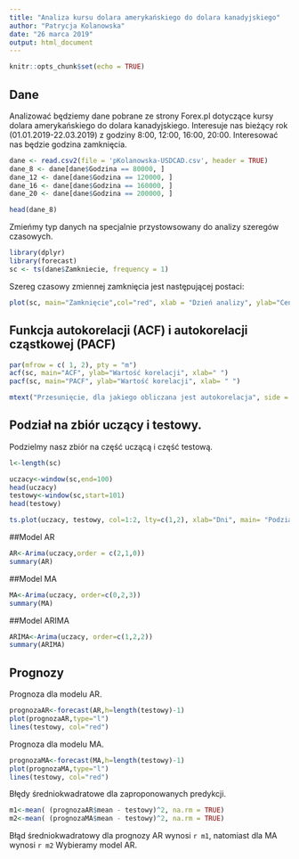 ```yaml
---
title: "Analiza kursu dolara amerykańskiego do dolara kanadyjskiego"
author: "Patrycja Kolanowska"
date: "26 marca 2019"
output: html_document
---
```


```r
knitr::opts_chunk$set(echo = TRUE)
```



## Dane

Analizować będziemy dane pobrane ze strony Forex.pl dotyczące kursy dolara amerykańskiego do dolara kanadyjskiego. Interesuje nas bieżący rok (01.01.2019-22.03.2019) z godziny 8:00, 12:00, 16:00, 20:00. Interesować nas będzie godzina zamknięcia.

```r
dane <- read.csv2(file = 'pKolanowska-USDCAD.csv', header = TRUE)
dane_8 <- dane[dane$Godzina == 80000, ]
dane_12 <- dane[dane$Godzina == 120000, ]
dane_16 <- dane[dane$Godzina == 160000, ]
dane_20 <- dane[dane$Godzina == 200000, ]

head(dane_8)
```

Zmieńmy typ danych na specjalnie przystowsowany do analizy szeregów czasowych.

```r
library(dplyr)
library(forecast)
sc <- ts(dane$Zamkniecie, frequency = 1)
```

Szereg czasowy zmiennej zamknięcia jest następującej postaci:
```r
plot(sc, main="Zamknięcie",col="red", xlab = "Dzień analizy", ylab="Cena zamknięcia")
```

## Funkcja autokorelacji (ACF) i autokorelacji cząstkowej (PACF)
```r
par(mfrow = c( 1, 2), pty = "m")
acf(sc, main="ACF", ylab="Wartość korelacji", xlab=" ")
pacf(sc, main="PACF", ylab="Wartość korelacji", xlab= " ")

mtext("Przesunięcie, dla jakiego obliczana jest autokorelacja", side = 1, line = -3, outer = TRUE)
```

## Podział na zbiór uczący i testowy.

Podzielmy nasz zbiór na część uczącą i część testową.

```r
l<-length(sc)
```

```r
uczacy<-window(sc,end=100)
head(uczacy)
testowy<-window(sc,start=101)
head(testowy)
```

```r
ts.plot(uczacy, testowy, col=1:2, lty=c(1,2), xlab="Dni", main= "Podział na zbiór uczący i testowy - Kurs zamknięcia ")
```

##Model AR
```r
AR<-Arima(uczacy,order = c(2,1,0))
summary(AR)
```

##Model MA
```r
MA<-Arima(uczacy, order=c(0,2,3))
summary(MA)
```

##Model ARIMA
```r
ARIMA<-Arima(uczacy, order=c(1,2,2))
summary(ARIMA)
```



## Prognozy

Prognoza dla modelu AR.
```r
prognozaAR<-forecast(AR,h=length(testowy)-1)
plot(prognozaAR,type="l")
lines(testowy, col="red")
```


Prognoza dla modelu MA.
```r
prognozaMA<-forecast(MA,h=length(testowy)-1)
plot(prognozaMA,type="l")
lines(testowy, col="red")
```

Błędy średniokwadratowe dla zaproponowanych predykcji.
```r
m1<-mean( (prognozaAR$mean - testowy)^2, na.rm = TRUE)
m2<-mean( (prognozaMA$mean - testowy)^2, na.rm = TRUE)
```
Błąd średniokwadratowy dla prognozy AR wynosi `r m1`, natomiast dla MA wynosi `r m2`
Wybieramy model AR.




